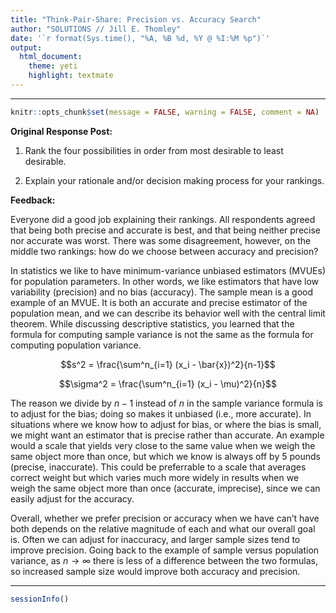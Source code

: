 ```yaml
---
title: "Think-Pair-Share: Precision vs. Accuracy Search"
author: "SOLUTIONS // Jill E. Thomley"
date: '`r format(Sys.time(), "%A, %B %d, %Y @ %I:%M %p")`'
output: 
  html_document: 
    theme: yeti
    highlight: textmate
---
```


***
```r
knitr::opts_chunk$set(message = FALSE, warning = FALSE, comment = NA)
```

**Original Response Post:** 

1) Rank the four possibilities in order from most desirable to least desirable.

2) Explain your rationale and/or decision making process for your rankings.

**Feedback:**

Everyone did a good job explaining their rankings. All respondents agreed that being both precise and accurate is best, and that being neither precise nor accurate was worst. There was some disagreement, however, on the middle two rankings: how do we choose between accuracy and precision?

In statistics we like to have minimum-variance unbiased estimators (MVUEs) for population parameters. In other words, we like estimators that have low variability (precision) and no bias (accuracy). The sample mean is a good example of an MVUE. It is both an accurate and precise estimator of the population mean, and we can describe its behavior well with the central limit theorem. While discussing descriptive statistics, you learned that the formula for computing sample variance is not the same as the formula for computing population variance. 

$$s^2 = \frac{\sum^n_{i=1} (x_i - \bar{x})^2}{n-1}$$

$$\sigma^2 = \frac{\sum^n_{i=1} (x_i - \mu)^2}{n}$$

The reason we divide by $n-1$ instead of $n$ in the sample variance formula is to adjust for the bias; doing so makes it unbiased (i.e., more accurate). In situations where we know how to adjust for bias, or where the bias is small, we might want an estimator that is precise rather than accurate. An example would a scale that yields very close to the same value when we weigh the same object more than once, but which we know is always off by 5 pounds (precise, inaccurate). This could be preferrable to a scale that averages correct weight but which varies much more widely in results when we weigh the same object more than once (accurate, imprecise), since we can easily adjust for the accuracy.

Overall, whether we prefer precision or accuracy when we have can't have both depends on the relative magnitude of each and what our overall goal is. Often we can adjust for inaccuracy, and larger sample sizes tend to improve precision. Going back to the example of sample versus population variance, as $n \rightarrow \infty$ there is less of a difference between the two formulas, so increased sample size would improve both accuracy and precision.

***
```r
sessionInfo()
```

